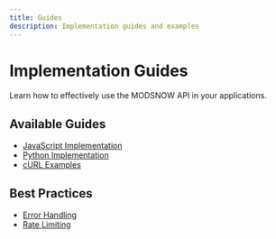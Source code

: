 ```yaml
---
title: Guides
description: Implementation guides and examples
---
```


# Implementation Guides

Learn how to effectively use the MODSNOW API in your applications.

## Available Guides
- [JavaScript Implementation](/guides/examples/javascript)
- [Python Implementation](/guides/examples/python)
- [cURL Examples](/guides/examples/curl)

## Best Practices
- [Error Handling](/guides/best-practices/error-handling)
- [Rate Limiting](/guides/best-practices/rate-limiting)